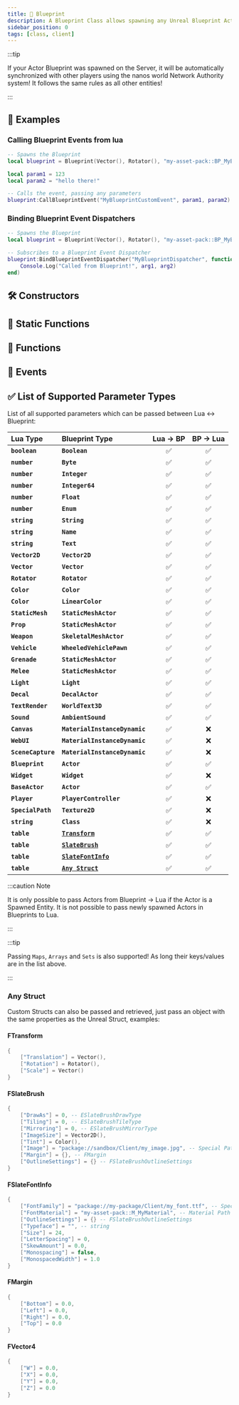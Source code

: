 ```yaml
---
title: 🔣 Blueprint
description: A Blueprint Class allows spawning any Unreal Blueprint Actor in nanos world.
sidebar_position: 0
tags: [class, client]
---
```


<HeaderDeclaration type="Class" name="Blueprint" image="/img/docs/blueprint.webp" />

:::tip

If your Actor Blueprint was spawned on the Server, it will be automatically synchronized with other players using the nanos world Network Authority system! It follows the same rules as all other entities!

:::


## 🎒 Examples

### Calling Blueprint Events from lua

```lua title=Client/Index.lua
-- Spawns the Blueprint
local blueprint = Blueprint(Vector(), Rotator(), "my-asset-pack::BP_MyBlueprint")

local param1 = 123
local param2 = "hello there!"

-- Calls the event, passing any parameters
blueprint:CallBlueprintEvent("MyBlueprintCustomEvent", param1, param2)
```


### Binding Blueprint Event Dispatchers

```lua title=Client/Index.lua
-- Spawns the Blueprint
local blueprint = Blueprint(Vector(), Rotator(), "my-asset-pack::BP_MyBlueprint")

-- Subscribes to a Blueprint Event Dispatcher
blueprint:BindBlueprintEventDispatcher("MyBlueprintDispatcher", function(self, arg1, arg2)
    Console.Log("Called from Blueprint!", arg1, arg2)
end)
```


## 🛠 Constructors

<ConstructorDeclaration type="Class" name="Blueprint" />


## 🗿 Static Functions

<StaticFunctionsDeclaration type="Class" name="Blueprint" />



## 🦠 Functions

<FunctionsDeclaration type="Class" name="Blueprint" />


## 🚀 Events

<EventsDeclaration type="Class" name="Blueprint" />


## ✅ List of Supported Parameter Types

List of all supported parameters which can be passed between Lua ↔ Blueprint:

| Lua Type | Blueprint Type | Lua → BP | BP → Lua |
| :--- | :--- | :---: | :---: |
| **`boolean`** | **`Boolean`** | ✅ | ✅ |
| **`number`** | **`Byte`** | ✅ | ✅ |
| **`number`** | **`Integer`** | ✅ | ✅ |
| **`number`** | **`Integer64`** | ✅ | ✅ |
| **`number`** | **`Float`** | ✅ | ✅ |
| **`number`** | **`Enum`** | ✅ | ✅ |
| **`string`** | **`String`** | ✅ | ✅ |
| **`string`** | **`Name`** | ✅ | ✅ |
| **`string`** | **`Text`** | ✅ | ✅ |
| **`Vector2D`** | **`Vector2D`** | ✅ | ✅ |
| **`Vector`** | **`Vector`** | ✅ | ✅ |
| **`Rotator`** | **`Rotator`** | ✅ | ✅ |
| **`Color`** | **`Color`** | ✅ | ✅ |
| **`Color`** | **`LinearColor`** | ✅ | ✅ |
| **`StaticMesh`** | **`StaticMeshActor`** | ✅ | ✅ |
| **`Prop`** | **`StaticMeshActor`** | ✅ | ✅ |
| **`Weapon`** | **`SkeletalMeshActor`** | ✅ | ✅ |
| **`Vehicle`** | **`WheeledVehiclePawn`** | ✅ | ✅ |
| **`Grenade`** | **`StaticMeshActor`** | ✅ | ✅ |
| **`Melee`** | **`StaticMeshActor`** | ✅ | ✅ |
| **`Light`** | **`Light`** | ✅ | ✅ |
| **`Decal`** | **`DecalActor`** | ✅ | ✅ |
| **`TextRender`** | **`WorldText3D`** | ✅ | ✅ |
| **`Sound`** | **`AmbientSound`** | ✅ | ✅ |
| **`Canvas`** | **`MaterialInstanceDynamic`** | ✅ | ❌ |
| **`WebUI`** | **`MaterialInstanceDynamic`** | ✅ | ❌ |
| **`SceneCapture`** | **`MaterialInstanceDynamic`** | ✅ | ❌ |
| **`Blueprint`** | **`Actor`** | ✅ | ✅ |
| **`Widget`** | **`Widget`** | ✅ | ❌ |
| **`BaseActor`** | **`Actor`** | ✅ | ✅ |
| **`Player`** | **`PlayerController`** | ✅ | ❌ |
| **`SpecialPath`** | **`Texture2D`** | ✅ | ❌ |
| **`string`** | **`Class`** | ✅ | ❌ |
| **`table`** | [**`Transform`**](#ftransform) | ✅ | ✅ |
| **`table`** | [**`SlateBrush`**](#fslatebrush) | ✅ | ✅ |
| **`table`** | [**`SlateFontInfo`**](#fslatefontinfo) | ✅ | ✅ |
| **`table`** | [**`Any Struct`**](#any-struct) | ✅ | ✅ |


:::caution Note

It is only possible to pass Actors from Blueprint → Lua if the Actor is a Spawned Entity. It is not possible to pass newly spawned Actors in Blueprints to Lua.

:::

:::tip

Passing `Maps`, `Arrays` and `Sets` is also supported! As long their keys/values are in the list above.

:::


### Any Struct

Custom Structs can also be passed and retrieved, just pass an object with the same properties as the Unreal Struct, examples:

#### FTransform

```lua
{
	["Translation"] = Vector(),
	["Rotation"] = Rotator(),
	["Scale"] = Vector()
}
```

#### FSlateBrush

```lua
{
	["DrawAs"] = 0, -- ESlateBrushDrawType
	["Tiling"] = 0, -- ESlateBrushTileType
	["Mirroring"] = 0, -- ESlateBrushMirrorType
	["ImageSize"] = Vector2D(),
	["Tint"] = Color(),
	["Image"] = "package://sandbox/Client/my_image.jpg", -- Special Path, or Canvas, WebUI, SceneCapture
	["Margin"] = {}, -- FMargin
	["OutlineSettings"] = {} -- FSlateBrushOutlineSettings
}
```

#### FSlateFontInfo

```lua
{
	["FontFamily"] = "package://my-package/Client/my_font.ttf", -- Special Path
	["FontMaterial"] = "my-asset-pack::M_MyMaterial", -- Material Path
	["OutlineSettings"] = {} -- FSlateBrushOutlineSettings
	["Typeface"] = "", -- string
	["Size"] = 24,
	["LetterSpacing"] = 0,
	["SkewAmount"] = 0.0,
	["Monospacing"] = false,
	["MonospacedWidth"] = 1.0
}
```

#### FMargin

```lua
{
	["Bottom"] = 0.0,
	["Left"] = 0.0,
	["Right"] = 0.0,
	["Top"] = 0.0
}
```

#### FVector4

```lua
{
	["W"] = 0.0,
	["X"] = 0.0,
	["Y"] = 0.0,
	["Z"] = 0.0
}
```
